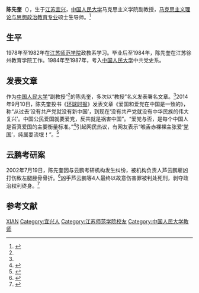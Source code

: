 '''陈先奎'''（{{bd|1955年|6月30日|||CatIdx=C陈}}），生于[[江苏|江苏]][[宜兴|宜兴]]，[[中国人民大学|中国人民大学]]马克思主义学院副教授，[[马克思主义|马克思主义理论与思想政治教育专业]]硕士生导师。<ref name="陈先奎简历">{{cite web|title=陈先奎简历|url=http://marx.ruc.edu.cn/szll/chenxiankui.html|publisher=中国人民大学}}{{dead link|date=2018年5月 |bot=InternetArchiveBot |fix-attempted=yes }}</ref>

==生平==
1978年至1982年在[[江苏师范学院|江苏师范学院]]政教系学习。毕业后至1984年，陈先奎在江苏徐州教育学院工作。1984年至1987年，考入[[中国人民大学|中国人民大学]]中共党史系。

== 发表文章 ==
作为[[中国人民大学|中国人民大学]]“副教授”<ref name="陈先奎简历" />的陈先奎，多次以“教授”名义发表署名文章。<ref name="爱国和爱党在中国是一致的" />2014年9月10日，陈先奎投书《[[环球时报|环球时报]]》发表文章《爱国和爱党在中国是一致的》，称“从过去‘没有共产党就没有新中国’，到现在‘没有共产党就没有中华民族的伟大复兴’。中国公民爱国就要爱党，反共就是祸害中国”。“爱党与否，是每个中国人是否真爱国的主要衡量标准。”<ref name="爱国和爱党在中国是一致的">{{cite web|title=陈先奎：爱国和爱党在中国是一致的|url=http://opinion.huanqiu.com/opinion_china/2014-09/5132838.html|publisher=环球网|accessdate=2014年9月11日}}</ref>引起网民热议，有网友表示“喉舌赤裸裸主张爱‘[[党国|党国]]’，纯属耍流氓！”。<ref >{{cite web|url=http://www.bbc.co.uk/zhongwen/simp/china/2014/09/140910_china_global-times_ccp.shtml | language= | title=环时刊文称“爱国就是要爱党”引发热议 |publisher=BBC中文网 |date=2014年9月10日 |accessdate= }}</ref>

== 云鹏考研案 ==
2002年7月19日，陈先奎因与云鹏考研机构发生纠纷，被机构负责人芦云鹏雇凶打伤致左腿胫骨骨折。<ref>{{cite web|title=“云鹏考研”案件开审 揭开考研市场黑幕|url=http://news.qq.com/a/20060217/000630.htm|accessdate=2014年9月11日}}</ref>凶手芦云鹏等4人最终以故意伤害罪被判处死刑，剥夺政治权利终身。<ref>{{cite web|title=芦云鹏：考研班“教父”江湖路终结|url=http://view.news.qq.com/a/20060819/000026.htm|accessdate=2014年9月11日}}</ref>

== 参考文献 ==
{{Reflist|2}}

{{DEFAULTSORT:C}}
[[Category:陈姓|XIAN]]
[[Category:宜兴人|Category:宜兴人]]
[[Category:江苏师范学院校友|Category:江苏师范学院校友]]
[[Category:中国人民大学教师|Category:中国人民大学教师]]
